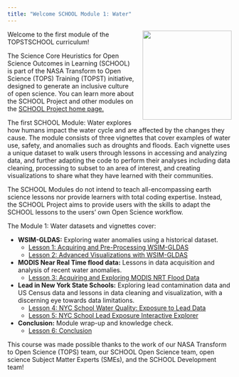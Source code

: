 ```yaml
---
title: "Welcome SCHOOL Module 1: Water"
---
```


<img src='https://raw.githubusercontent.com/ciesin-geospatial/TOPSTSCHOOL/main/images/TOPTSCHOOL-logo02.hi-res.png' align="right" height="200" style="padding-left: 15px; padding-bottom: 15px;"/>

Welcome to the first module of the TOPSTSCHOOL curriculum! 

The Science Core Heuristics for Open Science Outcomes in Learning (SCHOOL) is part of the NASA Transform to Open Science (TOPS) Training (TOPST) initiative, designed to generate an inclusive culture of open science. You can learn more about the SCHOOL Project and other modules on the [SCHOOL Project home page.](https://ciesin-geospatial.github.io/TOPSTSCHOOL/)

The first SCHOOL Module: Water explores how humans impact the water cycle and are affected by the changes they cause. The module consists of three vignettes that cover examples of water use, safety, and anomalies such as droughts and floods. Each vignette uses a unique dataset to walk users through lessons in accessing and analyzing data, and further adapting the code to perform their analyses including data cleaning, processing to subset to an area of interest, and creating visualizations to share what they have learned with their communities.

The SCHOOL Modules do not intend to teach all-encompassing earth science lessons nor provide learners with total coding expertise. Instead, the SCHOOL Project aims to provide users with the skills to adapt the SCHOOL lessons to the users’ own Open Science workflow.

The Module 1: Water datasets and vignettes cover:
      
  * **WSIM-GLDAS:** Exploring water anomalies using a historical dataset.
      + [Lesson 1: Acquiring and Pre-Processing WSIM-GLDAS](https://ciesin-geospatial.github.io/TOPSTSCHOOL-module-1-water/wsim-gldas-acquisition.html)
      + [Lesson 2: Advanced Visualizations with WSIM-GLDAS](https://ciesin-geospatial.github.io/TOPSTSCHOOL-module-1-water/wsim-gldas-vis.html)

  * **MODIS Near Real Time flood data:** Lessons in data acquisition and analysis of recent water anomalies.
      + [Lesson 3: Acquiring and Exploring MODIS NRT Flood Data](https://ciesin-geospatial.github.io/TOPSTSCHOOL-module-1-water/lance-modis-nrt-global-flood-mcdwd-f3.html)

  * **Lead in New York State Schools:** Exploring lead contamination data and US Census data and lessons in data cleaning and visualization, with a discerning eye towards data limitations.
      + [Lesson 4: NYC School Water Quality: Exposure to Lead Data](https://ciesin-geospatial.github.io/TOPSTSCHOOL-module-1-water/exposure_to_lead_in_schools_nys.html)
      + [Lesson 5: NYC School Lead Exposure Interactive Explorer](https://topstschool.shinyapps.io/nyc-lead/)

  * **Conclusion:** Module wrap-up and knowledge check.
      + [Lesson 6: Conclusion]()
     
    


This course was made possible thanks to the work of our NASA Transform to Open Science (TOPS) team, our SCHOOL Open Science team, open science Subject Matter Experts (SMEs), and the SCHOOL Development team! 

